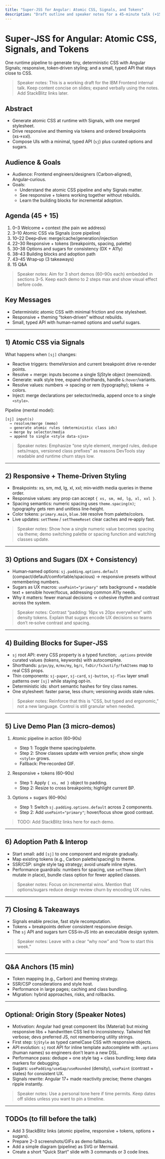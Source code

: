 ```yaml
---
title: "Super‑JSS for Angular: Atomic CSS, Signals, and Tokens"
description: "Draft outline and speaker notes for a 45‑minute talk (+15 Q&A) on Super‑JSS. Hidden page for preparation."
---
```


# Super‑JSS for Angular: Atomic CSS, Signals, and Tokens

One runtime pipeline to generate tiny, deterministic CSS with Angular Signals; responsive, token‑driven styling; and a small, typed API that stays close to CSS.

> Speaker notes: This is a working draft for the IBM Frontend internal talk. Keep content concise on slides; expand verbally using the notes. Add StackBlitz links later.

## Abstract
- Generate atomic CSS at runtime with Signals, with one merged stylesheet.
- Drive responsive and theming via tokens and ordered breakpoints (xs→xxl).
- Compose UIs with a minimal, typed API (`sj`) plus curated options and sugars.

## Audience & Goals
- Audience: Frontend engineers/designers (Carbon‑aligned), Angular‑curious.
- Goals:
  - Understand the atomic CSS pipeline and why Signals matter.
  - See responsive + tokens working together without rebuilds.
  - Learn the building blocks for incremental adoption.

## Agenda (45 + 15)
1) 0–3 Welcome + context (the pain we address)
2) 3–10 Atomic CSS via Signals (core pipeline)
3) 10–22 Deep‑dive: merge/cache/generation/injection
4) 22–30 Responsive + tokens (breakpoints, spacing, palette)
5) 30–38 Options and sugars for consistency (DX + A11y)
6) 38–43 Building blocks and adoption path
7) 43–45 Wrap‑up (3 takeaways)
8) 15 Q&A

> Speaker notes: Aim for 3 short demos (60–90s each) embedded in sections 3–5. Keep each demo to 2 steps max and show visual effect before code.

## Key Messages
- Deterministic atomic CSS with minimal friction and one stylesheet.
- Responsive + theming “token‑driven” without rebuilds.
- Small, typed API with human‑named options and useful sugars.

---

## 1) Atomic CSS via Signals

What happens when `[sj]` changes:
- Reactive triggers: themeVersion and current breakpoint drive re‑render points.
- Resolve + merge: inputs become a single SjStyle object (memoized).
- Generate: walk style tree, expand shorthands, handle `&:hover`/variants.
- Resolve values: numbers → spacing or rem (typography); tokens → colors.
- Inject: merge declarations per selector/media, append once to a single `<style>`.

Pipeline (mental model):
```
[sj] input(s)
  → resolve/merge (memo)
  → generate atomic rules (deterministic class ids)
  → merge by selector/media
  → append to single <style data-sjss>
```

> Speaker notes: Emphasize “one style element, merged rules, dedupe sets/maps, versioned class prefixes” as reasons DevTools stay readable and runtime churn stays low.

---

## 2) Responsive + Theme‑Driven Styling

- Breakpoints: xs, sm, md, lg, xl, xxl; min‑width media queries in theme order.
- Responsive values: any prop can accept `{ xs, sm, md, lg, xl, xxl }`.
- Spacing semantics: numeric spacing uses `theme.spacing(n)`; typography gets rem and unitless line‑height.
- Color tokens: `primary.main`, `blue.500` resolve from palette/colors.
- Live updates: `setTheme` / `setThemeReset` clear caches and re‑apply fast.

> Speaker notes: Show how a single numeric value becomes spacing via theme; demo switching palette or spacing function and watching classes update.

---

## 3) Options and Sugars (DX + Consistency)

- Human‑named options: `sj.padding.options.default` (compact/default/comfortable/spacious) → responsive presets without remembering numbers.
- Sugars as UX macros: `usePaint="primary"` sets background + readable text + sensible hover/focus, addressing common A11y needs.
- Why it matters: fewer manual decisions → cohesive rhythm and contrast across the system.

> Speaker notes: Contrast “padding: 16px vs 20px everywhere” with density tokens. Explain that sugars encode UX decisions so teams don’t re‑solve contrast and spacing.

---

## 4) Building Blocks for Super‑JSS

- `sj` root API: every CSS property is a typed function; `.options` provide curated values (tokens, keywords) with autocomplete.
- Shorthands: `p/px/py`, `m/mx/my`, `bg/c`, `fxDir/fxJustify/fxAItems` map to real CSS props.
- Thin components: `sj-paper`, `sj-card`, `sj-button`, `sj-flex` layer small patterns over `[sj]` while staying opt‑in.
- Deterministic ids: short semantic hashes for tiny class names.
- One stylesheet: faster parse, less churn; versioning avoids stale rules.

> Speaker notes: Reinforce that this is “CSS, but typed and ergonomic,” not a new language. Control is still granular when needed.

---

## 5) Live Demo Plan (3 micro‑demos)

1) Atomic pipeline in action (60–90s)
   - Step 1: Toggle theme spacing/palette.
   - Step 2: Show classes update with version prefix; show single `<style>` grows.
   - Fallback: Pre‑recorded GIF.

2) Responsive + tokens (60–90s)
   - Step 1: Apply `{ xs, md }` object to padding.
   - Step 2: Resize to cross breakpoints; highlight current BP.

3) Options + sugars (60–90s)
   - Step 1: Switch `sj.padding.options.default` across 2 components.
   - Step 2: Add `usePaint="primary"`; hover/focus show good contrast.

> TODO: Add StackBlitz links here for each demo.

---

## 6) Adoption Path & Interop

- Start small: add `[sj]` to one component and migrate gradually.
- Map existing tokens (e.g., Carbon palette/spacing) to theme.
- SSR/CSP: single style tag strategy; avoid unsafe inline styles.
- Performance guardrails: numbers for spacing, use `setTheme` (don’t mutate in place), bundle class option for fewer applied classes.

> Speaker notes: Focus on incremental wins. Mention that options/sugars reduce design review churn by encoding UX rules.

---

## 7) Closing & Takeaways

- Signals enable precise, fast style recomputation.
- Tokens + breakpoints deliver consistent responsive design.
- The `sj` API and sugars turn CSS‑in‑JS into an executable design system.

> Speaker notes: Leave with a clear “why now” and “how to start this week.”

---

## Q&A Anchors (15 min)

- Token mapping (e.g., Carbon) and theming strategy.
- SSR/CSP considerations and style host.
- Performance in large pages; caching and class bundling.
- Migration: hybrid approaches, risks, and rollbacks.

---

## Optional: Origin Story (Speaker Notes)

- Motivation: Angular had great component libs (Material) but mixing responsive libs + handwritten CSS led to inconsistency. Tailwind felt verbose; devs preferred JS, not remembering utility strings.
- First step: `SjStyle` as typed camelCase CSS with responsive objects.
- API evolution: `sj` root API for inline template autocomplete with `.options` (human names) so engineers don’t learn a new DSL.
- Performance pass: dedupe + one style tag + class bundling; keep data markers for debugging.
- Sugars: `usePadding/useGap/useRounded` (density), `usePaint` (contrast + states) for consistent UX.
- Signals rewrite: Angular 17+ made reactivity precise; theme changes ripple instantly.

> Speaker notes: Use a personal tone here if time permits. Keep dates off slides unless you want to pin a timeline.

---

## TODOs (to fill before the talk)

- Add 3 StackBlitz links (atomic pipeline, responsive + tokens, options + sugars).
- Prepare 2–3 screenshots/GIFs as demo fallbacks.
- Add a simple diagram (pipeline) as SVG or Mermaid.
- Create a short “Quick Start” slide with 3 commands or 3 code lines.

<!-- Hidden page. Not linked in navbar/sidebars on purpose. -->
